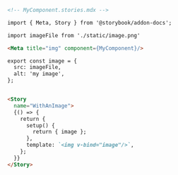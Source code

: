 ```md
<!-- MyComponent.stories.mdx -->

import { Meta, Story } from '@storybook/addon-docs';

import imageFile from './static/image.png'

<Meta title="img" component={MyComponent}/>

export const image = {
  src: imageFile,
  alt: 'my image',
};


<Story 
  name="WithAnImage">
  {() => {
    return {
      setup() {
        return { image };
      },
      template: `<img v-bind="image"/>`,
    };
  }}
</Story>
```